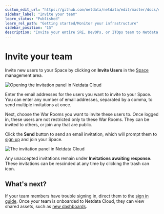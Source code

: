 ```yaml
---
custom_edit_url: "https://github.com/netdata/netdata/edit/master/docs/cloud/manage/invite-your-team.md"
sidebar_label: "Invite your team"
learn_status: "Published"
learn_rel_path: "Getting started/Monitor your infrastructure"
sidebar_position: "15"
description: "Invite your entire SRE, DevOPs, or ITOps team to Netdata Cloud to give everyone insights into yourinfrastructure from a single pane of glass."
---
```

# Invite your team

Invite new users to your Space by clicking on **Invite Users** in
the [Space](/docs/nightly/getting-started/monitor-your-infrastructure/spaces) management area.

![Opening the invitation panel in Netdata Cloud](https://user-images.githubusercontent.com/1153921/108529805-1b13b480-7292-11eb-862f-0499e3fdac17.png)

Enter the email addresses for the users you want to invite to your Space. You can enter any number of email addresses,
separated by a comma, to send multiple invitations at once.

Next, choose the War Rooms you want to invite these users to. Once logged in, these users are not restricted only to
these War Rooms. They can be invited to others, or join any that are public.

Click the **Send** button to send an email invitation, which will prompt them
to [sign up](/docs/nightly/getting-started/monitor-your-infrastructure/sign-in-with-email-google-or-github) and join your Space.

![The invitation panel in Netdata Cloud](https://user-images.githubusercontent.com/1153921/97762959-53b33680-1ac7-11eb-8e9d-f3f4a14c0028.png)

Any unaccepted invitations remain under **Invitations awaiting response**. These invitations can be rescinded at any
time by clicking the trash can icon.

## What's next?

If your team members have trouble signing in, direct them to
the [sign in guide](/docs/nightly/getting-started/monitor-your-infrastructure/sign-in-with-email-google-or-github). Once your
team is onboarded to Netdata Cloud, they can view shared assets, such
as [new dashboards](/docs/nightly/visualizations/cloud-visualizations/build-new-dashboards).
